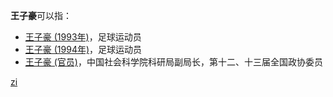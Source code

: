 '''王子豪'''可以指：
* [[王子豪_(1993年)|王子豪 (1993年)]]，足球运动员
* [[王子豪_(1994年)|王子豪 (1994年)]]，足球运动员
* [[王子豪_(官员)|王子豪 (官员)]]，中国社会科学院科研局副局长，第十二、十三届全国政协委员

{{disambig}}

[[Category:三字王姓人名消歧义|zi]]